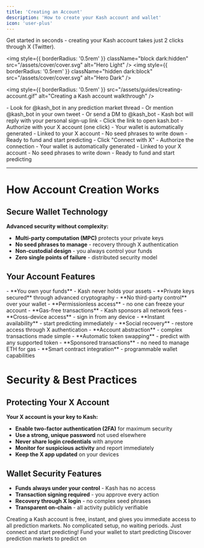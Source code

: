 ```yaml
---
title: 'Creating an Account'
description: 'How to create your Kash account and wallet'
icon: 'user-plus'
---
```


<Note>
Get started in seconds - creating your Kash account takes just 2 clicks through X (Twitter).
</Note>

<img
  style={{ borderRadius: '0.5rem' }}
  className="block dark:hidden"
  src="/assets/cover/cover.svg"
  alt="Hero Light"
/>
<img
  style={{ borderRadius: '0.5rem' }}
  className="hidden dark:block"
  src="/assets/cover/cover.svg"
  alt="Hero Dark"
/>

<img
  style={{ borderRadius: '0.5rem' }}
  src="/assets/guides/creating-account.gif"
  alt="Creating a Kash account walkthrough"
/>

<Tabs>
  <Tab title="X (Twitter)">
  <Steps>
  <Step title="Find or Tag @kash_bot">
    - Look for @kash_bot in any prediction market thread
    - Or mention @kash_bot in your own tweet
    - Or send a DM to @kash_bot
  </Step>
  <Step title="Click the Sign-Up Link">
    - Kash bot will reply with your personal sign-up link
    - Click the link to open kash.bot
    - Authorize with your X account (one click)
  </Step>
  <Step title="Wallet Created!">
    - Your wallet is automatically generated
    - Linked to your X account
    - No seed phrases to write down
    - Ready to fund and start predicting
  </Step>
</Steps>
  </Tab>
  <Tab title="Direct Website">
  <Steps>
  <Step title="Visit kash.bot">
    - Click "Connect with X"
    - Authorize the connection
  </Step>
  <Step title="Wallet Created!">
    - Your wallet is automatically generated
    - Linked to your X account
    - No seed phrases to write down
    - Ready to fund and start predicting
  </Step>
</Steps>
  </Tab>
</Tabs>

---

# How Account Creation Works

## Secure Wallet Technology
**Advanced security without complexity:**
- **Multi-party computation (MPC)** protects your private keys
- **No seed phrases to manage** - recovery through X authentication
- **Non-custodial design** - you always control your funds
- **Zero single points of failure** - distributed security model

## Your Account Features
<AccordionGroup>
  <Accordion title="Complete Self-Custody">
    - **You own your funds** - Kash never holds your assets
    - **Private keys secured** through advanced cryptography
    - **No third-party control** over your wallet
    - **Permissionless access** - no one can freeze your account
  </Accordion>
  <Accordion title="Seamless Experience">
    - **Gas-free transactions** - Kash sponsors all network fees
    - **Cross-device access** - sign in from any device
    - **Instant availability** - start predicting immediately
    - **Social recovery** - restore access through X authentication
  </Accordion>
  <Accordion title="Advanced Features">
    - **Account abstraction** - complex transactions made simple
    - **Automatic token swapping** - predict with any supported token
    - **Sponsored transactions** - no need to manage ETH for gas
    - **Smart contract integration** - programmable wallet capabilities
  </Accordion>
</AccordionGroup>

# Security & Best Practices

## Protecting Your X Account
**Your X account is your key to Kash:**
- **Enable two-factor authentication (2FA)** for maximum security
- **Use a strong, unique password** not used elsewhere
- **Never share login credentials** with anyone
- **Monitor for suspicious activity** and report immediately
- **Keep the X app updated** on your devices

## Wallet Security Features
- **Funds always under your control** - Kash has no access
- **Transaction signing required** - you approve every action  
- **Recovery through X login** - no complex seed phrases
- **Transparent on-chain** - all activity publicly verifiable

<Tip>
Creating a Kash account is free, instant, and gives you immediate access to all prediction markets. No complicated setup, no waiting periods. Just connect and start predicting!
</Tip>

<CardGroup cols={2}>
  <Card
    title="Depositing Funds"
    icon="arrow-right"
    href="/pages/getting-started/guides/depositing"
  >
    Fund your wallet to start predicting
  </Card>
  <Card
    title="Finding Markets"
    icon="magnifying-glass"
    href="/pages/getting-started/guides/finding-opportunities"
  >
    Discover prediction markets to predict on
  </Card>
</CardGroup>